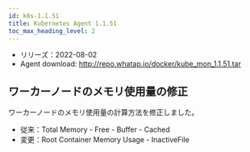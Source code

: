```yaml
---
id: k8s-1.1.51
title: Kubernetes Agent 1.1.51
toc_max_heading_level: 2
---
```



-   リリーズ：2022-08-02
-   Agent download: http://repo.whatap.io/docker/kube_mon_1.1.51.tar

## ワーカーノードのメモリ使用量の修正

ワーカーノードのメモリ使用量の計算方法を修正しました。

-   従来：Total Memory - Free - Buffer - Cached
-   変更：Root Container Memory Usage - InactiveFile

